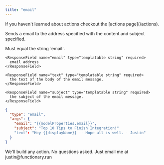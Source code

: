 ```yaml
---
title: "email"
---
```


<Note>
  If you haven't learned about actions checkout the [actions page](/actions).
</Note>

Sends a email to the address specified with the content and subject specified.

<ParamField body="type" type="string = 'email'" required>
  Must equal the string `email`.
</ParamField>

<ParamField body="args" type="object" required>
  <Expandable title="properties" defaultOpen={true}>

    <ResponseField name="email" type="templatable string" required>
      email address
    </ResponseField>

    <ResponseField name="text" type="templatable string" required>
      the text of the body of the email message.
    </ResponseField>

    <ResponseField name="subject" type="templatable string" required>
      the subject of the email message.
    </ResponseField>

  </Expandable>
</ParamField>

```json
{
  "type": "email",
  "args": {
    "email": "{{modelProperties.email}}",
    "subject": "Top 10 Tips to Finish Integration!"
    "text": "Hey {{displayName}} -- Hope all is well. - Justin"
  }
}
```

<Tip>
  We'll build any action. No questions asked. Just email me at
  justin@functionary.run
</Tip>
